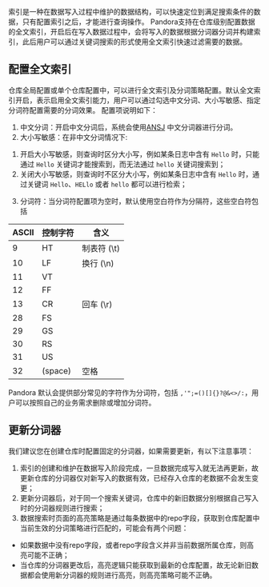 索引是一种在数据写入过程中维护的数据结构，可以快速定位到满足搜索条件的数据，只有配置索引之后，才能进行查询操作。
Pandora支持在仓库级别配置数据的全文索引，开启后在写入数据过程中，会将写入的数据根据分词器分词并构建索引，此后用户可以通过关键词搜索的形式使用全文索引快速过滤需要的数据。

## 配置全文索引
仓库全局配置或单个仓库配置中，可以进行全文索引及分词策略配置。默认全文索引开启，表示启用全文索引能力，用户可以通过勾选中文分词、大小写敏感、指定分词符配置需要的分词效果。
配置项说明如下：
1. 中文分词：开启中文分词后，系统会使用[ANSJ](https://github.com/NLPchina/ansj_seg) 中文分词器进行分词。
2. 大小写敏感：在非中文分词情况下:
  1) 开启大小写敏感，则查询时区分大小写，例如某条日志中含有 `Hello` 时，只能通过 `Hello` 关键词才能搜索到，而无法通过 `hello` 关键词搜索到；
  2) 关闭大小写敏感，则查询时不区分大小写，例如某条日志中含有 `Hello` 时，通过关键词 `Hello`、`HELlo` 或者 `hello` 都可以进行检索；
3. 分词符：当分词符配置项为空时，默认使用空白符作为分隔符，这些空白符包括

| ASCII | 控制字符 | 含义 |
| - | - | - |
| 9 | HT | 制表符 (\t) |
| 10 | LF | 换行 (\n) |
| 11 | VT |  |
| 12 | FF |  |
| 13 | CR | 回车 (\r) |
| 28 | FS |  |
| 29 | GS |  |
| 30 | RS |  |
| 31 | US |  |
| 32 | (space) | 空格 |

Pandora 默认会提供部分常见的字符作为分词符，包括 `,'";=()[]{}?@&<>/:`，用户可以按照自己的业务需求删除或增加分词符。

## 更新分词器
我们建议您在创建仓库时配置固定的分词器，如果需要更新，有以下注意事项：
1. 索引的创建和维护在数据写入阶段完成，一旦数据完成写入就无法再更新，故更新仓库的分词器仅对新写入的数据有效，已经存入仓库的老数据不会发生变更；
2. 更新分词器后，对于同一个搜索关键词，仓库中的新旧数据分别根据自己写入时的分词器规则进行搜索；
3. 数据搜索时页面的高亮策略是通过每条数据中的repo字段，获取到仓库配置中当前生效的分词策略进行匹配的，可能会有两个问题：
-  如果数据中没有repo字段，或者repo字段含义并非当前数据所属仓库，则高亮可能不正确；
-  当仓库的分词器更改后，高亮逻辑只能获取到最新的仓库配置，故无论新旧数据都会使用新分词器的规则进行高亮，则高亮策略可能不正确。
